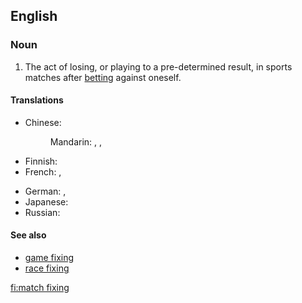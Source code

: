 ==English==
{{wikipedia}}

===Noun===
{{en-noun|-|head=[[match]] [[fixing]]}}

# {{context|sports|lang=en}} The act of losing, or playing to a pre-determined result, in sports matches after [[betting]] against oneself.

====Translations====
{{trans-top|the act of losing, or playing to a pre-determined result}}
* Chinese:
*: Mandarin: {{t|cmn|假球|tr=jiǎqiú|sc=Hani}}, {{t|cmn|造馬|sc=Hani}}, {{t|cmn|造马|tr=zàomǎ|sc=Hani}}
* Finnish: {{t-|fi|sopupelaaminen}}
* French: {{t-|fr|match arrangé|m}}, {{t-|fr|match truqué|m}}
{{trans-mid}}
* German: {{t-|de|Match-Fixing|n}}, {{t-|de|Spielmanipulation|alt=Spielmanipulationen|f-p}}
* Japanese: {{t+|ja|八百長|tr=やおちょう, yaochō|sc=Jpan}}
* Russian: {{t-|ru|договорной матч|m|tr=dogovornój matč|sc=Cyrl}}
{{trans-bottom}}

====See also====
* [[game fixing]]
* [[race fixing]]

[[fi:match fixing]]